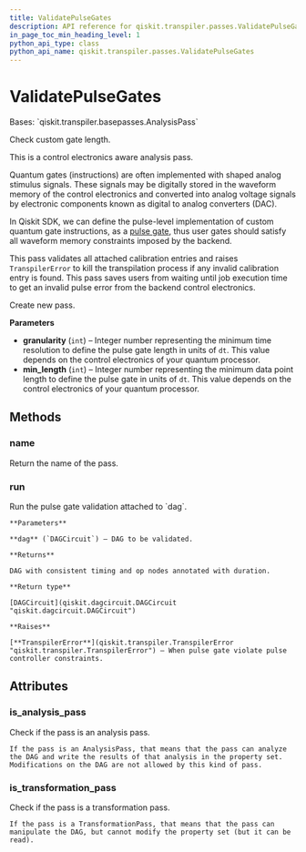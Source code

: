 ```yaml
---
title: ValidatePulseGates
description: API reference for qiskit.transpiler.passes.ValidatePulseGates
in_page_toc_min_heading_level: 1
python_api_type: class
python_api_name: qiskit.transpiler.passes.ValidatePulseGates
---
```


# ValidatePulseGates

<Class id="qiskit.transpiler.passes.ValidatePulseGates" isDedicatedPage={true} github="https://github.com/qiskit/qiskit/tree/stable/0.20/qiskit/transpiler/passes/scheduling/alignments/pulse_gate_validation.py" signature="ValidatePulseGates(granularity=1, min_length=1)">
  Bases: `qiskit.transpiler.basepasses.AnalysisPass`

  Check custom gate length.

  This is a control electronics aware analysis pass.

  Quantum gates (instructions) are often implemented with shaped analog stimulus signals. These signals may be digitally stored in the waveform memory of the control electronics and converted into analog voltage signals by electronic components known as digital to analog converters (DAC).

  In Qiskit SDK, we can define the pulse-level implementation of custom quantum gate instructions, as a [pulse gate](https://qiskit.org/documentation/tutorials/circuits_advanced/05_pulse_gates.html), thus user gates should satisfy all waveform memory constraints imposed by the backend.

  This pass validates all attached calibration entries and raises `TranspilerError` to kill the transpilation process if any invalid calibration entry is found. This pass saves users from waiting until job execution time to get an invalid pulse error from the backend control electronics.

  Create new pass.

  **Parameters**

  *   **granularity** (`int`) – Integer number representing the minimum time resolution to define the pulse gate length in units of `dt`. This value depends on the control electronics of your quantum processor.
  *   **min\_length** (`int`) – Integer number representing the minimum data point length to define the pulse gate in units of `dt`. This value depends on the control electronics of your quantum processor.

  ## Methods

  ### name

  <Function id="qiskit.transpiler.passes.ValidatePulseGates.name" name="name" signature="ValidatePulseGates.name()">
    Return the name of the pass.
  </Function>

  ### run

  <Function id="qiskit.transpiler.passes.ValidatePulseGates.run" name="run" signature="ValidatePulseGates.run(dag)">
    Run the pulse gate validation attached to `dag`.

    **Parameters**

    **dag** (`DAGCircuit`) – DAG to be validated.

    **Returns**

    DAG with consistent timing and op nodes annotated with duration.

    **Return type**

    [DAGCircuit](qiskit.dagcircuit.DAGCircuit "qiskit.dagcircuit.DAGCircuit")

    **Raises**

    [**TranspilerError**](qiskit.transpiler.TranspilerError "qiskit.transpiler.TranspilerError") – When pulse gate violate pulse controller constraints.
  </Function>

  ## Attributes

  ### is\_analysis\_pass

  <Attribute id="qiskit.transpiler.passes.ValidatePulseGates.is_analysis_pass" name="is_analysis_pass">
    Check if the pass is an analysis pass.

    If the pass is an AnalysisPass, that means that the pass can analyze the DAG and write the results of that analysis in the property set. Modifications on the DAG are not allowed by this kind of pass.
  </Attribute>

  ### is\_transformation\_pass

  <Attribute id="qiskit.transpiler.passes.ValidatePulseGates.is_transformation_pass" name="is_transformation_pass">
    Check if the pass is a transformation pass.

    If the pass is a TransformationPass, that means that the pass can manipulate the DAG, but cannot modify the property set (but it can be read).
  </Attribute>
</Class>

